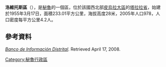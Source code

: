 {{coord|4.4528|S|81.2777|W|source:wikidata-and-enwiki-cat-tree_region:PE|display=title}}

'''洛維托斯區'''（{{lang-es|Distrito de Lobitos}}），是[[秘魯|秘魯]]的一個區，位於該國西北部[[皮烏拉大區|皮烏拉大區]]的[[塔拉拉省|塔拉拉省]]，始建於1955年3月17日，面積233.01平方公里，海拔高度28米，2005年人口978，人口密度每平方公里4.2人。

==參考資料==
''[https://web.archive.org/web/20080423164200/http://desa.inei.gob.pe/mapas/bid/ Banco de Información Distrital]''. Retrieved April 17, 2008.</ref>

{{Peru-geo-stub}}
[[Category:秘魯行政區|Category:秘魯行政區]]
